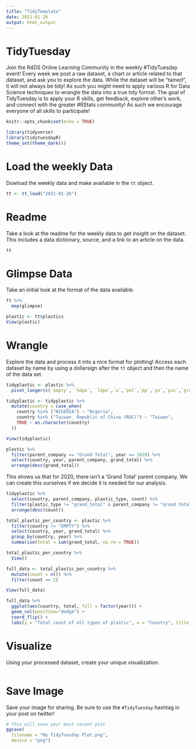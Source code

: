 ```yaml
---
title: "TidyTemplate"
date: 2021-01-26
output: html_output
---
```


# TidyTuesday

Join the R4DS Online Learning Community in the weekly #TidyTuesday event!
Every week we post a raw dataset, a chart or article related to that dataset, and ask you to explore the data.
While the dataset will be “tamed”, it will not always be tidy! As such you might need to apply various R for Data Science techniques to wrangle the data into a true tidy format.
The goal of TidyTuesday is to apply your R skills, get feedback, explore other’s work, and connect with the greater #RStats community!
As such we encourage everyone of all skills to participate!

```r

knitr::opts_chunk$set(echo = TRUE)

library(tidyverse)
library(tidytuesdayR)
theme_set(theme_dark())
```

# Load the weekly Data

Dowload the weekly data and make available in the `tt` object.

```r

tt <- tt_load("2021-01-26")

```


# Readme

Take a look at the readme for the weekly data to get insight on the dataset.
This includes a data dictionary, source, and a link to an article on the data.

```r

tt

```


# Glimpse Data

Take an initial look at the format of the data available.

```r

tt %>% 
  map(glimpse)

plastic <- tt$plastics
View(plastic)

```

# Wrangle

Explore the data and process it into a nice format for plotting! Access each dataset by name by using a dollarsign after the `tt` object and then the name of the data set.

```r

tidyplastic <- plastic %>%
  pivot_longer(c(`empty`, `hdpe`, `ldpe`,`o`,`pet`,`pp`,`ps`,`pvc`,`grand_total`), names_to = "plastic_type", values_to = "count")

tidyplastic <- tidyplastic %>%
  mutate(country = case_when(
    country %in% ("NIGERIA") ~ "Nigeria",
    country %in% ("Taiwan_ Republic of China (ROC)") ~ "Taiwan",
    TRUE ~ as.character(country)
  ))

View(tidyplastic)

plastic %>% 
  filter(parent_company == "Grand Total", year == 2020) %>%
  select(country, year, parent_company, grand_total) %>%
  arrange(desc(grand_total))
```
This shows us that for 2020, there isn't a 'Grand Total' parent company. We can create this ourselves if we decide it is needed for our analysis.

```r

tidyplastic %>%
  select(country, parent_company, plastic_type, count) %>%
  filter(plastic_type != "grand_total" & parent_company != "Grand Total") %>%
  arrange(desc(count))

```

```r
total_plastic_per_country <- plastic %>% 
  filter(country != "EMPTY") %>%
  select(country, year, grand_total) %>%
  group_by(country, year) %>%
  summarise(total = sum(grand_total, na.rm = TRUE))

total_plastic_per_country %>%
  View()

full_data <- total_plastic_per_country %>%
  mutate(count = n()) %>%
  filter(count == 2)

View(full_data)

full_data %>%
  ggplot(aes(country, total, fill = factor(year))) +
  geom_col(position="dodge") +
  coord_flip() +
  labs(y = "Total count of all types of plastic", x = "Country", title = "Which countries have the highest plastic count over 2019-2020?", fill = "Year")

```


# Visualize

Using your processed dataset, create your unique visualization.

```r


  
```

# Save Image

Save your image for sharing. Be sure to use the `#TidyTuesday` hashtag in your post on twitter! 

```r

# This will save your most recent plot
ggsave(
  filename = "My TidyTuesday Plot.png",
  device = "png")

```
